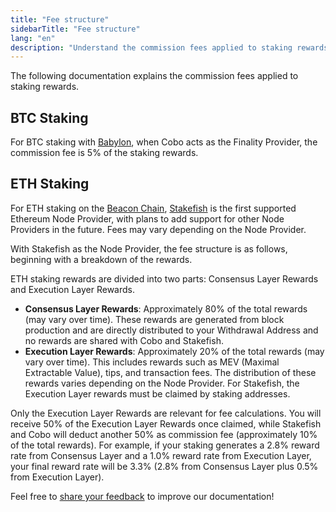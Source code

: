 ```yaml
---
title: "Fee structure"
sidebarTitle: "Fee structure"
lang: "en"
description: "Understand the commission fees applied to staking rewards in Cobo, including details for BTC and ETH staking."
---
```

The following documentation explains the commission fees applied to staking rewards.

## BTC Staking

For BTC staking with [Babylon](https://babylonlabs.io/), when Cobo acts as the Finality Provider, the commission fee is 5% of the staking rewards.

## ETH Staking

For ETH staking on the [Beacon Chain](https://ethereum.org/en/roadmap/beacon-chain/), [Stakefish](https://stake.fish/products/classic-staking) is the first supported Ethereum Node Provider, with plans to add support for other Node Providers in the future. Fees may vary depending on the Node Provider.

With Stakefish as the Node Provider, the fee structure is as follows, beginning with a breakdown of the rewards.

ETH staking rewards are divided into two parts: Consensus Layer Rewards and Execution Layer Rewards.

- **Consensus Layer Rewards**: Approximately 80% of the total rewards (may vary over time). These rewards are generated from block production and are directly distributed to your Withdrawal Address and no rewards are shared with Cobo and Stakefish.
- **Execution Layer Rewards**: Approximately 20% of the total rewards (may vary over time). This includes rewards such as MEV (Maximal Extractable Value), tips, and transaction fees. The distribution of these rewards varies depending on the Node Provider. For Stakefish, the Execution Layer rewards must be claimed by staking addresses.

Only the Execution Layer Rewards are relevant for fee calculations. You will receive 50% of the Execution Layer Rewards once claimed, while Stakefish and Cobo will deduct another 50% as commission fee (approximately 10% of the total rewards). For example, if your staking generates a 2.8% reward rate from Consensus Layer and a 1.0% reward rate from Execution Layer, your final reward rate will be 3.3% (2.8% from Consensus Layer plus 0.5% from Execution Layer).

<Tip>Feel free to [share your feedback](https://forms.zohopublic.com/cobo/form/DocumentFeedbackForm/formperma/QvLOhxJv1_JMsJ-1dleZ8Itb_7rzN-LtgvsDdxosoVI?referrername=manuals) to improve our documentation!</Tip>